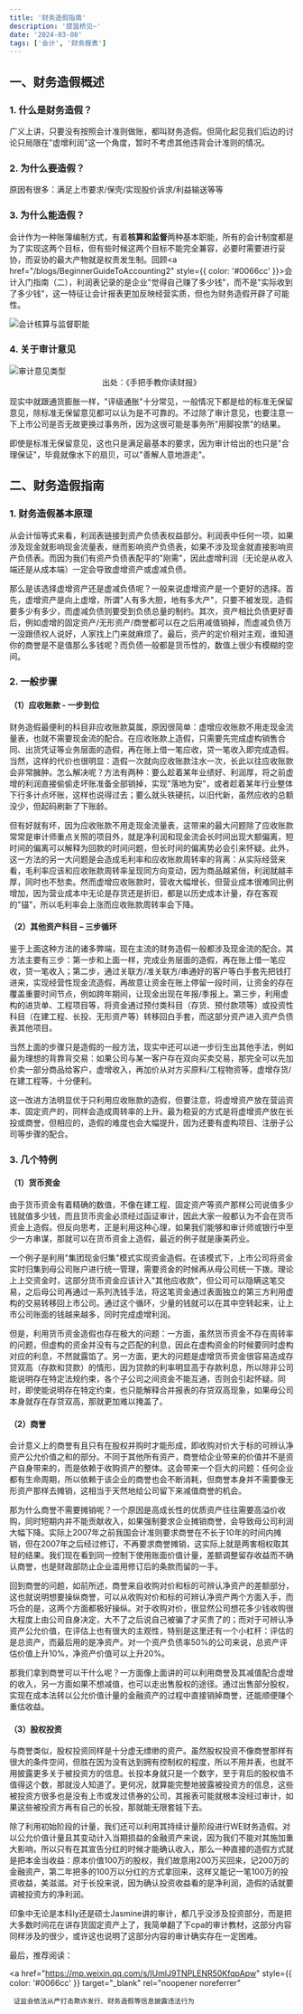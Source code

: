 ```yaml
---
title: '财务造假指南'
description: '提篮桥见~'
date: '2024-03-08'
tags: ['会计', '财务报表']
---
```


## 一、财务造假概述

### 1. 什么是财务造假？

广义上讲，只要没有按照会计准则做账，都叫财务造假。但简化起见我们后边的讨论只局限在"虚增利润"这一个角度，暂时不考虑其他违背会计准则的情况。

### 2. 为什么要造假？

原因有很多：满足上市要求/保壳/实现股价诉求/利益输送等等

### 3. 为什么能造假？

会计作为一种账簿编制方式，有着**核算和监督**两种基本职能，所有的会计制度都是为了实现这两个目标，但有些时候这两个目标不能完全兼容，必要时需要进行妥协，而妥协的最大产物就是权责发生制。回顾<a href="/blogs/BeginnerGuideToAccounting2" style={{ color: '#0066cc' }}>会计入门指南（二）</a>，利润表记录的是企业"觉得自己赚了多少钱"，而不是"实际收到了多少钱"，这一特征让会计报表更加反映经营实质，但也为财务造假开辟了可能性。

<div style={{ display: 'flex', justifyContent: 'center', margin: '20px 0' }}>
  <img
    src="/images/blog/FinancialFraudAnalysis/1.png"
    alt="会计核算与监督职能"
    style={{ maxWidth: '100%', height: 'auto' }}
  />
</div>

### 4. 关于审计意见

<div style={{ display: 'flex', justifyContent: 'center', margin: '20px 0' }}>
  <img
    src="/images/blog/FinancialFraudAnalysis/2.png"
    alt="审计意见类型"
    style={{ maxWidth: '100%', height: 'auto' }}
  />
</div>

<center>出处：《手把手教你读财报》</center>

现实中就跟通货膨胀一样，"评级通胀"十分常见，一般情况下都是给的标准无保留意见，除标准无保留意见都可以认为是不可靠的。不过除了审计意见，也要注意一下上市公司是否无故更换过事务所，因为这很可能是事务所"用脚投票"的结果。

即使是标准无保留意见，这也只是满足最基本的要求，因为审计给出的也只是"合理保证"，毕竟就像水下的扇贝，可以"善解人意地游走"。

## 二、财务造假指南

### 1. 财务造假基本原理

从会计恒等式来看，利润表链接到资产负债表权益部分。利润表中任何一项，如果涉及现金就影响现金流量表，继而影响资产负债表，如果不涉及现金就直接影响资产负债表。而因为我们有资产负债表配平的"刚需"，因此虚增利润（无论是从收入端还是从成本端）一定会导致虚增资产或虚减负债。

那么是该选择虚增资产还是虚减负债呢？一般来说虚增资产是一个更好的选择。首先，虚增资产是向上虚增，所谓"人有多大胆，地有多大产"，只要不被发现，造假要多少有多少，而虚减负债则要受到负债总量的制约。其次，资产相比负债更好善后，例如虚增的固定资产/无形资产/商誉都可以在之后用减值销掉，而虚减负债万一没跟债权人说好，人家找上门来就麻烦了。最后，资产的定价相对主观，谁知道你的商誉是不是值那么多钱呢？而负债一般都是货币性的，数值上很少有模糊的空间。

### 2. 一般步骤

#### （1）应收账款 - 一步到位

财务造假最便利的科目非应收账款莫属，原因很简单：虚增应收账款不用走现金流量表，也就不需要现金流的配合。在应收账款上造假，只需要先完成虚构销售合同、出货凭证等业务层面的造假，再在账上借一笔应收，贷一笔收入即完成造假。当然，这样的代价也很明显：造假一次就向应收账款注水一次，长此以往应收账款会非常臃肿。怎么解决呢？方法有两种：要么趁着某年业绩好、利润厚，将之前虚增的利润直接偷偷走坏账准备全部销掉，实现"落地为安"，或者趁着某年行业整体下行多计点坏账，这样也说得过去；要么就头铁硬抗，以旧代新，虽然应收的总额没少，但起码刷新了下账龄。

但有好就有坏，因为应收账款不用走现金流量表，这带来的最大问题除了应收账款常常是审计师重点关照的项目外，就是净利润和现金流会长时间出现大额偏离，短时间的偏离可以解释为回款的时间问题，但长时间的偏离势必会引来怀疑。此外，这一方法的另一大问题是会造成毛利率和应收账款周转率的背离：从实际经营来看，毛利率应该和应收账款周转率呈现同方向变动，因为商品越紧俏，利润就越丰厚，同时也不愁卖。然而虚增应收账款时，营收大幅增长，但营业成本很难同比例增加，因为营业成本中无论是存货还是折旧，都是以历史成本计量，存在客观的"锚"，所以毛利率会上涨而应收账款周转率会下降。

#### （2）其他资产科目 – 三步循环

鉴于上面这种方法的诸多弊端，现在主流的财务造假一般都涉及现金流的配合。其方法主要有三步：第一步和上面一样，完成业务层面的造假，再在账上借一笔应收，贷一笔收入；第二步，通过关联方/准关联方/串通好的客户等白手套先把钱打进来，实现经营性现金流造假，再故意让资金在账上停留一段时间，让资金的存在覆盖重要时间节点，例如跨年期间，让现金出现在年报/季报上。第三步，利用虚构的进货单、工程项目等，将资金通过预付类科目（存货、预付款项等）或投资性科目（在建工程、长投、无形资产等）转移回白手套，而这部分资产进入资产负债表其他项目。

当然上面的步骤只是造假的一般方法，现实中还可以进一步衍生出其他手法，例如最为理想的背靠背交易：如果公司与某一客户存在双向买卖交易，那完全可以先加价卖一部分商品给客户，虚增收入，再加价从对方买原料/工程物资等，虚增存货/在建工程等，十分便利。

这一改进方法明显优于只利用应收账款的造假，但要注意，将虚增资产放在营运资本、固定资产的，同样会造成周转率的上升。最为稳妥的方式是将虚增资产放在长投或商誉，但相应的，造假的难度也会大幅提升，因为还要有虚构项目、注册子公司等步骤的配合。

### 3. 几个特例

#### （1）货币资金

由于货币资金有着精确的数值，不像在建工程、固定资产等资产那样公司说值多少钱就值多少钱，而且货币资金必须经过函证审计，因此大家一般都认为不会在货币资金上造假。但反向思考，正是利用这种心理，如果我们能够和审计师或银行中至少一方串谋，那就可以在货币资金上造假，最近的例子就是康美药业。

一个例子是利用"集团现金归集"模式实现资金造假。在该模式下，上市公司将资金实时归集到母公司账户进行统一管理，需要资金的时候再从母公司统一下拨。理论上上交资金时，这部分货币资金应该计入"其他应收款"，但公司可以隐瞒这笔交易，之后母公司再通过一系列洗钱手法，将这笔资金通过表面独立的第三方利用虚构的交易转移回上市公司。通过这个循环，少量的钱就可以在其中空转起来，让上市公司账面的钱越来越多，同时完成虚增利润。

但是，利用货币资金造假也存在极大的问题：一方面，虽然货币资金不存在周转率的问题，但虚构的资金并没有与之匹配的利息，因此在虚构资金的时候要同时虚构对应的利息，不然就露馅了。另一方面，更大的问题是虚增货币资金很容易造成存贷双高（存款和贷款）的情形，因为贷款的利率明显高于存款利息，所以除非公司能说明存在特定法规约束，各个子公司之间资金不能互通，否则会引起怀疑。同时，即使能说明存在特定约束，也只能解释合并报表的存贷双高现象，如果母公司本身就存在存贷双高，那就更加难以掩盖了。

#### （2）商誉

会计意义上的商誉有且只有在股权并购时才能形成，即收购对价大于标的可辨认净资产公允价值之和的部分。不同于其他所有资产，商誉给企业带来的价值并不是资产自身带来的，而是依赖于收购资产的整体。这会带来一个巨大的问题：任何企业都有生命周期，所以依赖于该企业的商誉也会不断消耗，但商誉本身并不需要像无形资产那样去摊销，这相当于天然地给公司留下来减值商誉的机会。

那为什么商誉不需要摊销呢？一个原因是高成长性的优质资产往往需要高溢价收购，同时短期内并不能贡献收入，如果强制要求企业摊销商誉，会导致母公司利润大幅下降。实际上2007年之前我国会计准则要求商誉在不长于10年的时间内摊销，但在2007年之后经过修订，不再要求商誉摊销，这实际上就是两害相权取其轻的结果。我们现在看到同一控制下使用账面价值计量，差额调整留存收益而不确认商誉，也是财政部防止企业滥用修订后的条款而留的一手。

回到商誉的问题，如前所述，商誉来自收购对价和标的可辨认净资产的差额部分，这也就说明想要操纵商誉，可以从收购对价和标的可辨认净资产两个方面入手，而巧合的是，这两个方面都极好操纵。对于收购对价，很显然公司想花多少钱收购很大程度上由公司自身决定，大不了之后说自己被骗了才买贵了的；而对于可辨认净资产公允价值，在评估上也有很大的主观性，特别是这里还有一个小杠杆：评估的是总资产，而最后用的是净资产。对一个资产负债率50%的公司来说，总资产评估价值上升10%，净资产价值可以上升20%。

那我们拿到商誉可以干什么呢？一方面像上面讲的可以利用商誉及其减值配合虚增的收入，另一方面如果不想减值，也可以走出售股权的途径。通过出售部分股权，实现在成本法转以公允价值计量的金融资产的过程中直接销掉商誉，还能顺便赚个重估收益。

#### （3）股权投资

与商誉类似，股权投资同样是十分虚无缥缈的资产。虽然股权投资不像商誉那样有很大的条件空间，但胜在因为没有达到拥有控制权的程度，所以不用并表，也就不用披露更多关于被投资方的信息。长投本身就只是一个数字，至于背后的股权值不值得这个数，那就没人知道了。更何况，就算能完整地披露被投资方的信息，这些被投资方很多也是没有上市或发过债券的公司，其报表可能就根本没经过审计，如果这些被投资方再有自己的长投，那就能无限套娃下去。

除了利用初始阶段的计量，我们还可以利用其持续计量阶段进行WE财务造假。对以公允价值计量且其变动计入当期损益的金融资产来说，因为我们不能对其施加重大影响，所以只有在其宣告分红的时候才能确认收入，那么一种直接的造假方式就是把本金当收益：原本价值100万的股权，我们故意用200万买回来，记200万的金融资产，第二年把多的100万以分红的方式拿回来，这样又能记一笔100万的投资收益，美滋滋。对于长投来说，因为确认投资收益看的是净利润，造假的话就要调被投资方的净利润。

印象中无论是本科ly还是硕士Jasmine讲的审计，都几乎没涉及投资部分，而是把大多数时间花在讲存货固定资产上了，我简单翻了下cpa的审计教材，这部分内容同样涉及的很少，或许这也说明了这部分内容的审计确实存在一定困难。

最后，推荐阅读：

<a
href="https://mp.weixin.qq.com/s/IUmlJ9TNPLENR50KfqpApw"
style={{ color: '#0066cc' }}
target="\_blank"
rel="noopener noreferrer"

>

     证监会依法从严打击欺诈发行、财务造假等信息披露违法行为

   </a>
